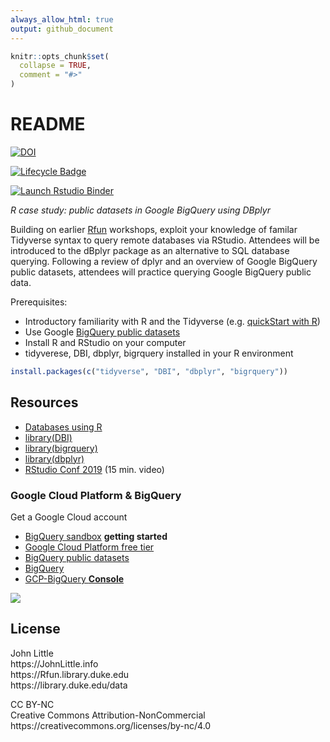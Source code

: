 ```yaml
---
always_allow_html: true
output: github_document
---
```


<!-- README.md is generated from README.Rmd. Please edit that file -->

```r
knitr::opts_chunk$set(
  collapse = TRUE,
  comment = "#>"
)
```

# README

<!-- badges: start -->
[![DOI](https://zenodo.org/badge/DOI/10.5281/zenodo.4908847.svg)](https://doi.org/10.5281/zenodo.4908847)

[![Lifecycle Badge](https://img.shields.io/badge/lifecycle-stable-brightgreen.svg)](https://www.tidyverse.org/lifecycle/#stable)  

[![Launch Rstudio Binder](http://mybinder.org/badge_logo.svg)](https://mybinder.org/v2/gh/libjohn/casestudy_bigquery_dbplyr/master?urlpath=rstudio)
<!-- badges: end -->

_R case study: public datasets in Google BigQuery using DBplyr_

Building on earlier [Rfun](https://rfun.library.duke.edu/) workshops, exploit your knowledge of familar Tidyverse syntax to query remote databases via RStudio. Attendees will be introduced to the dBplyr package as an alternative to SQL database querying. Following a review of dplyr and an overview of Google BigQuery public datasets, attendees will practice querying Google BigQuery public data.  

Prerequisites: 

- Introductory familiarity with R and the Tidyverse (e.g. [quickStart with R](https://rfun.library.duke.edu/portfolio/r_flipped/))
- Use Google [BigQuery public datasets](https://cloud.google.com/bigquery/public-data)   
- Install R and RStudio on your computer
- tidyverese, DBI, dbplyr, bigrquery installed in your R environment

```r
install.packages(c("tidyverse", "DBI", "dbplyr", "bigrquery"))
```

## Resources

- [Databases using R](https://db.rstudio.com/)
- [library(DBI)](https://dbi.r-dbi.org/reference/)
- [library(bigrquery)](https://bigrquery.r-dbi.org/)
- [library(dbplyr)](https://dbplyr.tidyverse.org/)
- [RStudio Conf 2019](https://rstudio.com/resources/rstudioconf-2019/databases-using-r-the-latest/) (15 min. video)


### Google Cloud Platform & BigQuery

Get a Google Cloud account

- [BigQuery sandbox](https://cloud.google.com/bigquery/docs/sandbox)  **getting started**
- [Google Cloud Platform free tier](https://cloud.google.com/free/docs/gcp-free-tier)
- [BigQuery public datasets](https://cloud.google.com/bigquery/public-data)
- [BigQuery](https://cloud.google.com/bigquery)
- [GCP-BigQuery **Console**](https://console.cloud.google.com/bigquery)


![](images/tree_cover.png)

## License
John Little  
https://JohnLittle.info  
https://Rfun.library.duke.edu  
https://library.duke.edu/data  

CC BY-NC  
Creative Commons Attribution-NonCommercial  
https://creativecommons.org/licenses/by-nc/4.0  
